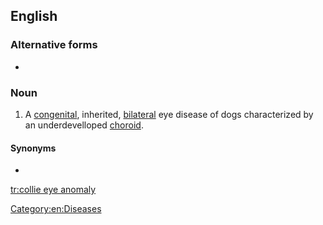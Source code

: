 ==English==

===Alternative forms===
* {{l|en|Collie Eye Anomaly}}

===Noun===
{{en-noun|-|head=[[collie]] [[eye]] [[anomaly]]}}
{{wikipedia}}
# {{label|en|veterinary medicine}} A [[congenital]], inherited, [[bilateral]] eye disease of dogs characterized by an underdevelloped [[choroid]].

====Synonyms====
* {{l|en|CEA}}

[[Category:en:Diseases]]

[[tr:collie eye anomaly]]